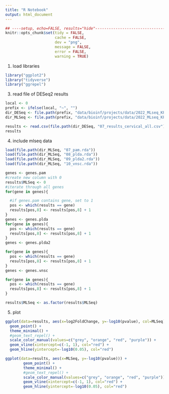 ```yaml
---
title: "R Notebook"
output: html_document
---
```

```r
## ----setup, echo=FALSE, results="hide"----------------------------------------
knitr::opts_chunk$set(tidy = FALSE,
                      cache = FALSE,
                      dev = "png",
                      message = FALSE,
                      error = FALSE,
                      warning = TRUE)
```
1. load libraries

```r
library("ggplot2")
library("tidyverse")
library("ggrepel")
```
3. read file of DESeq2 results
```r
local <- 0
prefix <- ifelse(local, "~", "")
dir_DESeq <- file.path(prefix, "data/bioinf/projects/data/2022_MLseq_KP/cervical_DESeq2/results/")
dir_MLSeq <- file.path(prefix, "data/bioinf/projects/data/2022_MLseq_KP/cervical_MLSeq/results/")

results <- read.csv(file.path(dir_DESeq, "07_results_cervical_all.csv"))
results
```
4. include mlseq data
```r
load(file.path(dir_MLSeq, "07_pam.rda"))
load(file.path(dir_MLSeq, "08_plda.rda"))
load(file.path(dir_MLSeq, "09_plda2.rda"))
load(file.path(dir_MLSeq, "10_vnsc.rda"))

genes <- genes.pam
#create new column with 0
results$MLSeq <- 0
#iterate through all genes
for(gene in genes){

  #if genes.pam contains gene, set to 1
  pos <- which(results == gene)
  results[pos,8] <- results[pos,8] + 1
}
genes <- genes.plda
for(gene in genes){
  pos <- which(results == gene)
  results[pos,8] <- results[pos,8] + 1
}
genes <- genes.plda2

for(gene in genes){
  pos <- which(results == gene)
  results[pos,8] <- results[pos,8] + 1
}
genes <- genes.vnsc

for(gene in genes){
  pos <- which(results == gene)
  results[pos,8] <- results[pos,8] + 1
}

results$MLSeq <- as.factor(results$MLSeq)
```
5. plot

```r



ggplot(data=results, aes(x=log2FoldChange, y=-log10(pvalue), col=MLSeq)) +
  geom_point() +
  theme_minimal() +
  #geom_text_repel() +
  scale_color_manual(values=c("grey", "orange", "red", "purple")) +
  geom_vline(xintercept=c(-1, 1), col="red") +
  geom_hline(yintercept=-log10(0.05), col="red")
```
```r
ggplot(data=results, aes(x=MLSeq, y=-log10(pvalue))) +
        geom_point() +
        theme_minimal() +
        #geom_text_repel() +
        scale_color_manual(values=c("grey", "orange", "red", "purple")) +
        geom_vline(xintercept=c(-1, 1), col="red") +
        geom_hline(yintercept=-log10(0.05), col="red")
```


